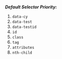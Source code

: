 **_Default Selector Priority:_**

1. `data-cy`
2. `data-test`
3. `data-testid`
4. `id`
5. `class`
6. `tag`
7. `attributes`
8. `nth-child`
